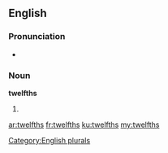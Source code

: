 ==English==

===Pronunciation===
* {{rhymes|ɛlfθs}}

===Noun===
'''twelfths'''

# {{plural of|twelfth}}

[[Category:English plurals]]

[[ar:twelfths]]
[[fr:twelfths]]
[[ku:twelfths]]
[[my:twelfths]]